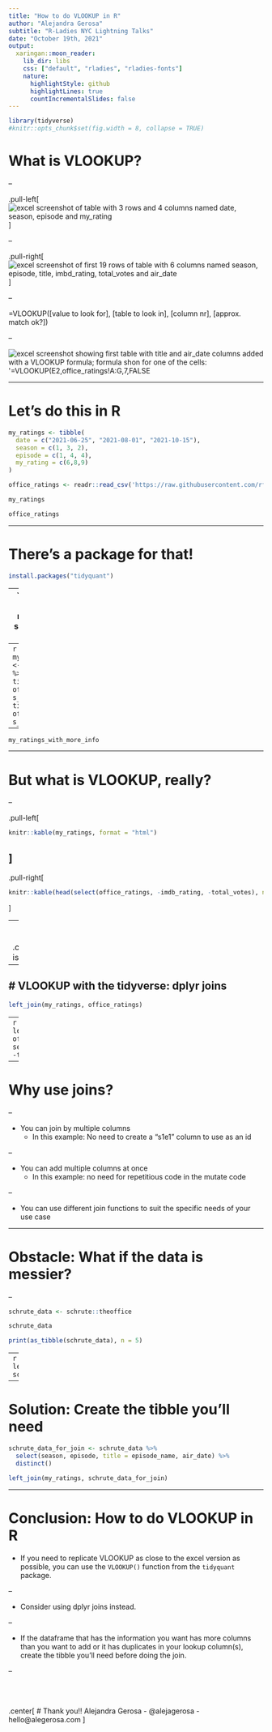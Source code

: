 ```yaml
---
title: "How to do VLOOKUP in R"
author: "Alejandra Gerosa"
subtitle: "R-Ladies NYC Lightning Talks"
date: "October 19th, 2021"
output:
  xaringan::moon_reader:
    lib_dir: libs
    css: ["default", "rladies", "rladies-fonts"]
    nature:
      highlightStyle: github
      highlightLines: true
      countIncrementalSlides: false
---
```


```r
library(tidyverse)
#knitr::opts_chunk$set(fig.width = 8, collapse = TRUE)
```

# What is VLOOKUP?

--

.pull-left[
![](img/excel_my_ratings.png "excel screenshot of table with 3 rows and 4 columns named date, season, episode and my_rating")
]

--

.pull-right[
![](img/excel_office_ratings.png "excel screenshot of first 19 rows of table with 6 columns named season, episode, title, imbd_rating, total_votes and air_date")
]

--

=VLOOKUP([value to look for], [table to look in], [column nr], [approx. match ok?])

--

![](img/vlookup.png "excel screenshot showing first table with title and air_date columns added with a VLOOKUP formula; formula shon for one of the cells: '=VLOOKUP(E2,office_ratings!A:G,7,FALSE")


---

# Let's do this in R

```r
my_ratings <- tibble(
  date = c("2021-06-25", "2021-08-01", "2021-10-15"), 
  season = c(1, 3, 2),
  episode = c(1, 4, 4),
  my_rating = c(6,8,9)
)

office_ratings <- readr::read_csv('https://raw.githubusercontent.com/rfordatascience/tidytuesday/master/data/2020/2020-03-17/office_ratings.csv')

```

```r
my_ratings

office_ratings
```

---

# There's a package for that!

```r
install.packages("tidyquant")
```
--
```r
my_ratings_with_s_e <- my_ratings %>% 
  mutate(s_e = paste("s", season, "e", episode, sep = "")) 

office_ratings_with_s_e <- office_ratings %>% 
  mutate(s_e = paste("s", season, "e", episode, sep = ""))
```
--
```r
my_ratings_with_more_info <- my_ratings_with_s_e %>% 
  mutate(
    title = tidyquant::VLOOKUP(s_e, office_ratings_with_s_e, s_e, title),
    air_date = tidyquant::VLOOKUP(s_e, office_ratings_with_s_e, s_e, air_date)
         )
```
--
```r
my_ratings_with_more_info
```

---

# But what is VLOOKUP, really?

--

.pull-left[
```r
knitr::kable(my_ratings, format = "html")

```
]
--
.pull-right[
```r
knitr::kable(head(select(office_ratings, -imdb_rating, -total_votes), n = 5), format = "html")
```
]

--
<br><br>
.center[This is a join!]

---

# VLOOKUP with the tidyverse: dplyr joins
--
```r
left_join(my_ratings, office_ratings)
```
--
```r
left_join(my_ratings, office_ratings) %>% select(-imdb_rating, -total_votes)
```

---

# Why use joins?

--

- You can join by multiple columns
  - In this example: No need to create a "s1e1" column to use as an id

--


- You can add multiple columns at once
  - In this example: no need for repetitious code in the mutate code

--


- You can use different join functions to suit the specific needs of your use case

---

# Obstacle: What if the data is messier?

--

```r
schrute_data <- schrute::theoffice
```
```r
schrute_data
```
```r
print(as_tibble(schrute_data), n = 5)
```
--
```r
left_join(my_ratings, schrute_data)
```
```r
print(as_tibble(left_join(my_ratings, schrute_data)), n = 5)
```

---

# Solution: Create the tibble you'll need

```r
schrute_data_for_join <- schrute_data %>%
  select(season, episode, title = episode_name, air_date) %>% 
  distinct()

left_join(my_ratings, schrute_data_for_join)
```

---

# Conclusion: How to do VLOOKUP in R

- If you need to replicate VLOOKUP as close to the excel version as possible, you can use
the `VLOOKUP()` function from the `tidyquant` package.

--

- Consider using dplyr joins instead.

--

- If the dataframe that has the information you want has more columns than you want to add or it has duplicates in your lookup column(s), create the tibble you'll need before doing the join.

--

<br><br>

.center[
  # Thank you!!
  Alejandra Gerosa - @alejagerosa - hello@alegerosa.com
]





